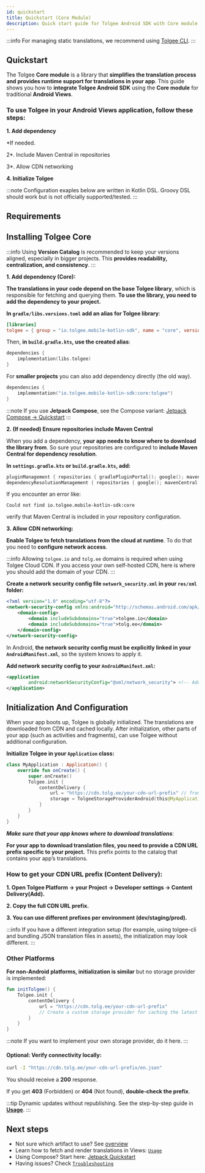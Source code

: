 ```yaml
---
id: quickstart
title: Quickstart (Core Module)
description: Quick start guide for Tolgee Android SDK with Core module (traditional Android Views)
---
```



:::info
For managing static translations, we recommend using [Tolgee CLI](https://github.com/tolgee/tolgee-cli).
:::

## Quickstart

The Tolgee **Core module** is a library that **simplifies the translation process and provides runtime support for translations in your app**.
This guide shows you how to **integrate Tolgee Android SDK** using the **Core module** for traditional **Android Views**.

### To use Tolgee in your Android Views application, follow these steps:

**1. Add dependency**

*If needed.

2*. Include Maven Central in repositories

3*. Allow CDN networking

**4. Initialize Tolgee**

:::note
Configuration exaples below are written in Kotlin DSL. Groovy DSL should work but is not officially supported/tested.
:::

## Requirements

<AndroidApiRequirement />

## Installing Tolgee Core

:::info
Using **Version Catalog** is recommended to keep your versions aligned, especially in bigger projects.
This **provides readability, centralization, and consistency**.
:::

**1. Add dependency (Core):**

**The translations in your code depend on the base Tolgee library**, which is responsible for fetching and querying them. 
**To use the library, you need to add the dependency to your project.**


**In `gradle/libs.versions.toml` add an alias for Tolgee library**:

```toml
[libraries]
tolgee = { group = "io.tolgee.mobile-kotlin-sdk", name = "core", version.ref = "tolgee" }
```

Then, **in `build.gradle.kts`, use the created alias**:

```kotlin
dependencies {
    implementation(libs.tolgee)
}
```

For **smaller projects** you can also add dependency directly (the old way).

```kotlin
dependencies {
    implementation("io.tolgee.mobile-kotlin-sdk:core:tolgee")
}
```

:::note
If you use **Jetpack Compose**, see the Compose variant: [Jetpack Compose -> Quickstart](/android-sdk/jetpack/quickstart)
:::

**2. (If needed) Ensure repositories include Maven Central**

When you add a dependency, **your app needs to know where to download the library from**. 
So sure your repositories are configured to **include Maven Central for dependency resolution**.


**In `settings.gradle.kts` or `build.gradle.kts`, add:**

```kotlin
pluginManagement { repositories { gradlePluginPortal(); google(); mavenCentral() } }
dependencyResolutionManagement { repositories { google(); mavenCentral() } }
```

If you encounter an error like:

```text
Could not find io.tolgee.mobile-kotlin-sdk:core
```

verify that Maven Central is included in your repository configuration.

**3. Allow CDN networking:**

**Enable Tolgee to fetch translations from the cloud at runtime**. To do that you need to **configure network access**.

:::info
Allowing `tolgee.io` and `tolg.ee` domains is required when using Tolgee Cloud CDN.
If you access your own self-hosted CDN, here is where you should add the domain of your CDN.
:::

**Create a network security config file `network_security.xml` in your `res/xml` folder:**

```xml
<?xml version="1.0" encoding="utf-8"?>
<network-security-config xmlns:android="http://schemas.android.com/apk/res/android">
    <domain-config>
        <domain includeSubdomains="true">tolgee.io</domain>
        <domain includeSubdomains="true">tolg.ee</domain>
    </domain-config>
</network-security-config>
```

In Android, **the network security config must be explicitly linked in your `AndroidManifest.xml`**, so the system knows to apply it.

**Add network security config to your `AndroidManifest.xml`:**

```xml
<application
        android:networkSecurityConfig="@xml/network_security"> <!-- Add this line to your existing application tag -->
</application>
```

## Initialization And Configuration

When your app boots up, Tolgee is globally initialized. 
The translations are downloaded from CDN and cached locally. 
After initialization, other parts of your app (such as activities and fragments), can use Tolgee without additional configuration.

**Initialize Tolgee in your `Application` class:**

```kotlin
class MyApplication : Application() {
    override fun onCreate() {
        super.onCreate()
        Tolgee.init {
            contentDelivery {
                url = "https://cdn.tolg.ee/your-cdn-url-prefix" // from Tolgee Platform → Content Delivery
                storage = TolgeeStorageProviderAndroid(this@MyApplication, BuildConfig.VERSION_CODE) // cache invalidates on app update
            }
        }
    }
}
```

**_Make sure that your app knows where to download translations_**:

**For your app to download translation files, you need to provide a CDN URL prefix specific to your project.**
This prefix points to the catalog that contains your app’s translations.

### How to get your CDN URL prefix (Content Delivery):

**1. Open Tolgee Platform → your Project → Developer settings → Content Delivery(Add).**

**2. Copy the full CDN URL prefix.**

**3. You can use different prefixes per environment (dev/staging/prod).**

:::info
If you have a different integration setup (for example, using tolgee-cli and bundling JSON translation files in assets), the initialization may look different.
:::

### Other Platforms

**For non-Android platforms, initialization is similar** but no storage provider is implemented:

```kotlin
fun initTolgee() {
    Tolgee.init {
        contentDelivery {
            url = "https://cdn.tolg.ee/your-cdn-url-prefix"
            // Create a custom storage provider for caching the latest translations from CDN if needed
        }
    }
}
```
:::note
If you want to implement your own storage provider, do it here.
:::

#### **Optional**: Verify connectivity locally:

```bash
curl -I "https://cdn.tolg.ee/your-cdn-url-prefix/en.json"
```

You should receive a **200** response.

If you get **403** (Forbidden) or **404** (Not found), **double‑check the prefix**.

:::tip
Dynamic updates without republishing. See the step-by-step guide in [**Usage**](./usage.mdx).
:::

## Next steps

- Not sure which artifact to use? See [overview](../overview.mdx)
- Learn how to fetch and render translations in Views: [`Usage`](./usage.mdx)
- Using Compose? Start here: [Jetpack Quickstart](../jetpack/quickstart.mdx)
- Having issues? Check [`Troubleshooting`](./troubleshooting.mdx)
